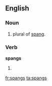 ==English==

===Noun===
{{en-plural noun}}

# plural of [[spang]].

===Verb===
'''spangs'''

# {{third-person singular of|[[spang]]}}

[[fr:spangs]]
[[ta:spangs]]